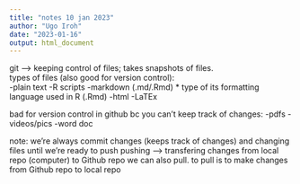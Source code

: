 ```yaml
---
title: "notes 10 jan 2023"
author: "Ugo Iroh"
date: "2023-01-16"
output: html_document
---
```


git --> keeping control of files; takes snapshots of files.  
types of files (also good for version control):   
  -plain text
-R scripts
-markdown (.md/.Rmd)
* type of its formatting language used in R (.Rmd)
-html
-LaTEx

bad for version control in github bc you can't keep track of changes:
  -pdfs
  -videos/pics
  -word doc
  
  note: we're always commit changes (keeps track of changes) and changing files until we're ready to push 
  pushing --> transfering changes from local repo (computer) to Github repo
  we can also pull. to pull is to make changes from Github repo to local repo